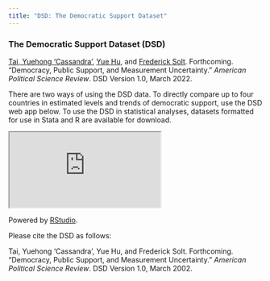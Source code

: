 ```yaml
---
title: "DSD: The Democratic Support Dataset"
---
```


### The Democratic Support Dataset (DSD)



[Tai, Yuehong 'Cassandra'](https://cassyuehtai.netlify.app), [Yue Hu](https://sammo3182.github.io), and [Frederick Solt](https://fsolt.org). Forthcoming. "Democracy, Public Support, and Measurement Uncertainty." _American Political Science Review_. DSD Version 1.0, March 2022.

There are two ways of using the DSD data.  To directly compare up to four countries in estimated levels and trends of democratic support, use the DSD web app below.  To use the DSD in statistical analyses, datasets formatted for use in Stata and R are available for download.

<!-- <a class="button" href="swiid_source/">Explore the Source Data</a> -->
<!-- <a class="button" href="swiid_faq/">SWIID FAQ</a> -->
<!-- <a class="button" href="swiid_downloads/">Download the SWIID</a> -->

:::{.column-page}
<iframe src="https://ctai.shinyapps.io/dmsweb/"></iframe>
:::

Powered by [RStudio](http://shiny.rstudio.com). 

Please cite the DSD as follows:

Tai, Yuehong 'Cassandra', Yue Hu, and Frederick Solt. Forthcoming. "Democracy, Public Support, and Measurement Uncertainty." _American Political Science Review_. DSD Version 1.0, March 2002.
